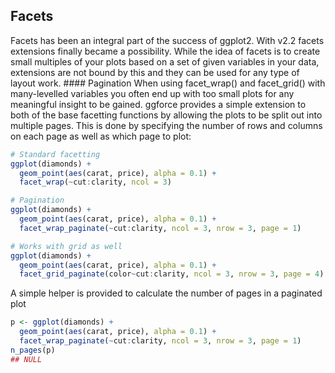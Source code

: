 
## Facets
Facets has been an integral part of the success of ggplot2. With v2.2 facets extensions finally became a possibility. While the idea of facets is to create small multiples of your plots based on a set of given variables in your data, extensions are not bound by this and they can be used for any type of layout work.
#### Pagination
When using facet_wrap() and facet_grid() with many-levelled variables you often end up with too small plots for any meaningful insight to be gained. ggforce provides a simple extension to both of the base facetting functions by allowing the plots to be split out into multiple pages. This is done by specifying the number of rows and columns on each page as well as which page to plot:
```r
# Standard facetting
ggplot(diamonds) +
  geom_point(aes(carat, price), alpha = 0.1) +
  facet_wrap(~cut:clarity, ncol = 3)
```

```r
# Pagination
ggplot(diamonds) +
  geom_point(aes(carat, price), alpha = 0.1) +
  facet_wrap_paginate(~cut:clarity, ncol = 3, nrow = 3, page = 1)
```

```r
# Works with grid as well
ggplot(diamonds) +
  geom_point(aes(carat, price), alpha = 0.1) +
  facet_grid_paginate(color~cut:clarity, ncol = 3, nrow = 3, page = 4)
```
A simple helper is provided to calculate the number of pages in a paginated plot
```r

p <- ggplot(diamonds) +
  geom_point(aes(carat, price), alpha = 0.1) +
  facet_wrap_paginate(~cut:clarity, ncol = 3, nrow = 3, page = 1)
n_pages(p)
## NULL
```
